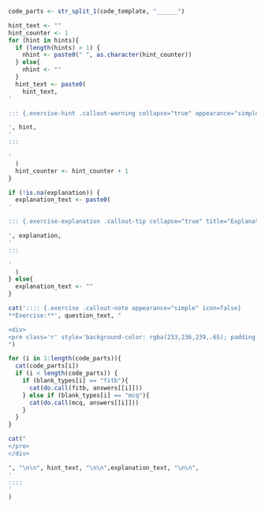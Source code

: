 

```r

code_parts <- str_split_1(code_template, "______")

hint_text <- ""
hint_counter <- 1
for (hint in hints){
  if (length(hints) > 1) {
    nhint <- paste0(" ", as.character(hint_counter))
  } else{
    nhint <- ""
  }
  hint_text <- paste0(
    hint_text,
'

::: {.exercise-hint .callout-warning collapse="true" appearance="simple" icon=false title="Hint', nhint,'"}

', hint,
'
:::

'
  )
  hint_counter <- hint_counter + 1
}

if (!is.na(explanation)) {
  explanation_text <- paste0(
'

::: {.exercise-explanation .callout-tip collapse="true" title="Explanation"}

', explanation,
'
:::

'
  )
} else{
  explanation_text <- ""
}

cat(':::: {.exercise .callout-note appearance="simple" icon=false}
**Exercise:**', question_text, "

<div>
<pre class='r' style='background-color: rgba(233,236,239,.65); padding: 10px;'>
") 

for (i in 1:length(code_parts)){
  cat(code_parts[i])
  if (i < length(code_parts)) {
    if (blank_types[i] == "fitb"){
      cat(do.call(fitb, answers[[i]]))
    } else if (blank_types[i] == "mcq"){
      cat(do.call(mcq, answers[[i]]))
    }
  }
}

cat("
</pre>
</div>

", "\n\n", hint_text, "\n\n",explanation_text, "\n\n",
'
::::
'
)
```

